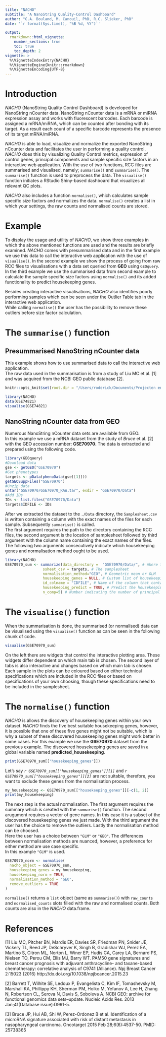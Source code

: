 ```yaml
---
title: "NACHO"
subtitle: "A NanoString Quality-Control Dashboard"
author: "G.A. Bouland, M. Canouil, PhD, R.C. Slieker, PhD"
date: '`r format(Sys.time(), "%B %d, %Y")`'

output: 
  rmarkdown::html_vignette:
    number_sections: true
    toc: true
    toc_depth: 2
vignette: >
  %\VignetteIndexEntry{NACHO}
  %\VignetteEngine{knitr::rmarkdown}
  %\VignetteEncoding{UTF-8}
---
```


# Introduction

*NACHO* (NanoString Quality Control Dashboard) is developed for NanoString nCounter data. NanoString nCounter data is a mRNA or miRNA expression assay and works with fluorescent barcodes. Each barcode is assigned a mRNA/miRNA, which can be counted after bonding with its target. As a result each count of a specific barcode represents the presence of its target mRNA/miRNA. 

*NACHO* is able to load, visualize and normalize the exported NanoString nCounter data and facilitates the user in performing a quality control. *NACHO* does this by visualizing Quality Control metrics, expression of control genes, principal components and sample specific size factors in an interactive web application. With the use of two functions, RCC files are summarised and visualised, namely; `summarise()` and `summarise()`. The `summarise()` function is used to preprocess the data. The `visualise()` function initiates a RStudio Shiny-based dashboard that visualizes all relevant QC plots.

*NACHO* also includes a function `normalise()`, which calculates sample specific size factors and normalizes the data. `normalise()` creates a list in which your settings, the raw counts and normalised counts are stored.

# Example

To display the usage and utility of *NACHO*, we show three examples in which the above mentioned functions are used and the results are briefly examined. *NACHO* comes with presummarised data and in the first example we use this data to call the interactive web application with the use of `visualise()`. In the second example we show the process of going from raw RCC files to visualisations with a data set queried from **GEO** using `GEOquery`.  
In the third example we use the summarised data from second example to calculate the sample specific size factors using `normalise()` and its added functionality to predict housekeeping genes.

Besides creating interactive visualisations, *NACHO* also identifies poorly performing samples which can be seen under the Outlier Table tab in the interactive web application.  
While calling `normalise()` the user has the possibility to remove these outliers before size factor calculation.


# The `summarise()` function

## Presummarised NanoString nCounter data

This example shows how to use summarised data to call the interactive web application.  
The raw data used in the summarisation is from a study of Liu MC et al. [1] and was acquired from the NCBI GEO public database [2].

```r
knitr::opts_knit$set(root.dir = "/Users/roderick/Documents/Projecten en papers/")
```


```r
library(NACHO)
data(GSE74821)
visualise(GSE74821)
```

## NanoString nCounter data from GEO

Numerous NanoString nCounter data sets are available from GEO.  
In this example we use a mRNA dataset from the study of *Bruce* et al. [2] with the GEO accession number: **GSE70970**. The data is extracted and prepared using the following code.

```r
library(GEOquery)
#Download data
gse <- getGEO("GSE70970")
#Get phenotypes
targets <- pData(phenoData(gse[[1]]))
getGEOSuppFiles("GSE70970")
#Unzip data
untar("GSE70970/GSE70970_RAW.tar", exdir = "GSE70970/Data")
#Add IDs
IDs <- list.files("GSE70970/Data")
targets$IDFILE <- IDs
```

After we extracted the dataset to the `./Data` directory, the `Samplesheet.csv` is written containing a column with the exact names of the files for each sample. Subsequently `summarise()` is called.  
The first argument requires the path to the directory containing the RCC files, the second argument is the location of samplesheet followed by third argument with the column name containing the exact names of the files.  
The following two arguments consecutively indicate which housekeeping genes and normalisation method ought to be used.

```r
library(NACHO)
GSE70970_sum <- summarize(data_directory =  "GSE70970/Data/", # Where the data is
                 ssheet_csv = targets, # The samplesheet
                 normalisation_method="GEO", # Geometric mean or GLM
                 housekeeping_genes = NULL, # Custom list of housekeeping genes
                 id_colname = "IDFILE", # Name of the column that contains the identfiers
                 housekeeping_predict = TRUE, # Predict the housekeeping genes based on the data?
                 n_comp=5) # Number indicating the number of principal components to compute. 
```

# The `visualise()` function

When the summarisation is done, the summarised (or normalised) data can be visualised using the `visualise()` function as can be seen in the following chunk of code.

```r
visualise(GSE70970_sum)
```

On the left there are widgets that control the interactive plotting area. These widgets differ dependent on which main tab is chosen. The second layer of tabs is also interactive and changes based on which main tab is chosen. Each sample in the plots can be coloured based on either technical specifications which are included in the RCC files or based on specifications of your own choosing, though these specifications need to be included in the samplesheet.

# The `normalise()` function

*NACHO* is allows the discovery of housekeeping genes within your own dataset. *NACHO* finds the five best suitable housekeeping genes, however, it is possible that one of these five genes might not be suitable, which is why a subset of these discovered housekeeping genes might work better in some cases. For this example we use the **GSE70970** dataset from the previous example. The discovered housekeeping genes are saved in a global variable named **predicted_housekeeping**. 

```r
print(GSE70970_sum[["housekeeping_genes"]])
```

Let's say  _`r GSE70970_sum[["housekeeping_genes"]][1]`_ and _`r GSE70970_sum[["housekeeping_genes"]][2]`_ are not suitable, therefore, you want to exclude these genes from the normalisation process.

```r
my_housekeeping <- GSE70970_sum[["housekeeping_genes"]][-c(1, 2)]
print(my_housekeeping)
```

The next step is the actual normalisation. The first argument requires the summary which is created with the `summarise()` function. The second arugument requires a vector of gene names. In this case it is a subset of the discovered housekeeping genes we just made. With the third argument the user has the choice to remove the outliers. Lastly the normalisation method can be choosed.  
Here the user has a choice between `"GLM"` or `"GEO"`. The differences between normalisation methods are nuanced, however, a preference for either method are use case specific.  
In this example `"GLM"` is used.

```r
GSE70970_norm <- normalise(
  nacho_object = GSE70970_sum,
  housekeeping_genes = my_housekeeping,
  housekeeping_norm = TRUE,
  normalisation_method = "GEO", 
  remove_outliers = TRUE
)
```

`normalise()` returns a `list` object (same as `summarise()`) with `raw_counts` and `normalised_counts` slots filled with the raw and normalised counts. Both counts are also in the *NACHO* data.frame.

# References

[1] Liu MC, Pitcher BN, Mardis ER, Davies SR, Friedman PN, Snider JE, Vickery TL, Reed JP, DeSchryver K, Singh B, Gradishar WJ, Perez EA, Martino S, Citron ML, Norton L, Winer EP, Hudis CA, Carey LA, Bernard PS, Nielsen TO, Perou CM, Ellis MJ, Barry WT. PAM50 gene signatures and breast cancer prognosis with adjuvant anthracycline- and taxane-based chemotherapy: correlative analysis of C9741 (Alliance). Npj Breast Cancer 2:15023 (2016) http://dx.doi.org/10.1038/npjbcancer.2015.23

[2] Barrett T, Wilhite SE, Ledoux P, Evangelista C, Kim IF, Tomashevsky M, Marshall KA, Phillippy KH, Sherman PM, Holko M, Yefanov A, Lee H, Zhang N, Robertson CL, Serova N, Davis S, Soboleva A.
NCBI GEO: archive for functional genomics data sets--update.
Nucleic Acids Res. 2013 Jan;41(Database issue):D991-5.

[3] Bruce JP, Hui AB, Shi W, Perez-Ordonez B et al. Identification of a microRNA signature associated with risk of distant metastasis in nasopharyngeal carcinoma. Oncotarget 2015 Feb 28;6(6):4537-50. PMID: 25738365


